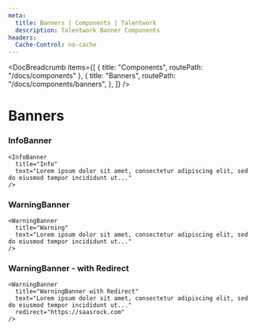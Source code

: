 ```yaml
---
meta:
  title: Banners | Components | Talentwork
  description: Talentwork Banner Components
headers:
  Cache-Control: no-cache
---
```



<DocBreadcrumb
  items={[
    { title: "Components", routePath: "/docs/components" },
    {
      title: "Banners",
      routePath: "/docs/components/banners",
    },
  ]}
/>

# Banners


### InfoBanner

<InfoBanner
  title="Info"
  text="Lorem ipsum dolor sit amet, consectetur adipiscing elit, sed do eiusmod tempor incididunt ut..."
/>

```tsx
<InfoBanner
  title="Info"
  text="Lorem ipsum dolor sit amet, consectetur adipiscing elit, sed do eiusmod tempor incididunt ut..."
/>
```

### WarningBanner

<WarningBanner
  title="Warning"
  text="Lorem ipsum dolor sit amet, consectetur adipiscing elit, sed do eiusmod tempor incididunt ut..."
/>

```tsx
<WarningBanner
  title="Warning"
  text="Lorem ipsum dolor sit amet, consectetur adipiscing elit, sed do eiusmod tempor incididunt ut..."
/>
```

### WarningBanner - with Redirect

<WarningBanner
  title="WarningBanner with Redirect"
  text="Lorem ipsum dolor sit amet, consectetur adipiscing elit, sed do eiusmod tempor incididunt ut..."
  redirect="https://saasrock.com"
/>

```tsx
<WarningBanner
  title="WarningBanner with Redirect"
  text="Lorem ipsum dolor sit amet, consectetur adipiscing elit, sed do eiusmod tempor incididunt ut..."
  redirect="https://saasrock.com"
/>
```
